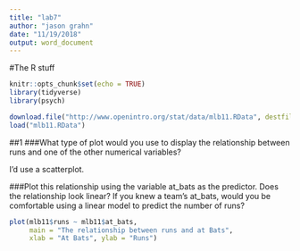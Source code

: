 ```yaml
---
title: "lab7"
author: "jason grahn"
date: "11/19/2018"
output: word_document
---
```


#The R stuff
```r
knitr::opts_chunk$set(echo = TRUE)
library(tidyverse)
library(psych)
```

```r
download.file("http://www.openintro.org/stat/data/mlb11.RData", destfile = "mlb11.RData")
load("mlb11.RData")
```

##1
###What type of plot would you use to display the relationship between runs and one of the other numerical variables? 

I'd use a scatterplot.

###Plot this relationship using the variable at_bats as the predictor. Does the relationship look linear? If you knew a team’s at_bats, would you be comfortable using a linear model to predict the number of runs?

```r
plot(mlb11$runs ~ mlb11$at_bats, 
     main = "The relationship between runs and at Bats", 
     xlab = "At Bats", ylab = "Runs")
```

```r

```

